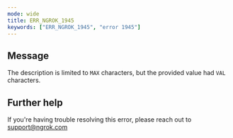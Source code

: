 ```yaml
---
mode: wide
title: ERR_NGROK_1945
keywords: ["ERR_NGROK_1945", "error 1945"]
---
```


## Message

The description is limited to `MAX` characters, but the provided value had `VAL` characters.

## Further help

If you're having trouble resolving this error, please reach out to [support@ngrok.com](mailto:support@ngrok.com?subject=Help%20with%20ERR_NGROK_1945)
